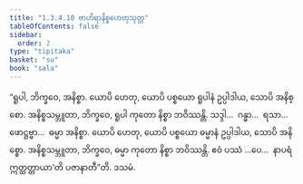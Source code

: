 ```yaml
---
title: "1.3.4.10 ဗာဟိရာနိစ္စဟေတုသုတ္တ"
tableOfContents: false
sidebar:
  order: 2
type: "tipitaka"
basket: "su"
book: "sala"
---
```



<DynamicBreadcrumb />

<Division number="143" book="sala">

<Paragraph number="801" book="sala">
“ရူပါ, ဘိက္ခဝေ, အနိစ္စာ. ယောပိ ဟေတု, ယောပိ ပစ္စယော ရူပါနံ ဥပ္ပါဒါယ, သောပိ အနိစ္စော. အနိစ္စသမ္ဘူတာ, ဘိက္ခဝေ, ရူပါ ကုတော နိစ္စာ ဘဝိဿန္တိ. သဒ္ဒါ…  ဂန္ဓာ…  ရသာ…  ဖောဋ္ဌဗ္ဗာ…  ဓမ္မာ အနိစ္စာ. ယောပိ ဟေတု, ယောပိ ပစ္စယော ဓမ္မာနံ ဥပ္ပါဒါယ, သောပိ အနိစ္စော. အနိစ္စသမ္ဘူတာ, ဘိက္ခဝေ, ဓမ္မာ ကုတော နိစ္စာ ဘဝိဿန္တိ. ဧဝံ ပဿံ …ပေ…  နာပရံ ဣတ္ထတ္တာယာ’တိ ပဇာနာတီ”တိ.

</Paragraph>
</Division>

<Paragraph number="802" type="center" book="sala">
ဒသမံ.
</Paragraph>